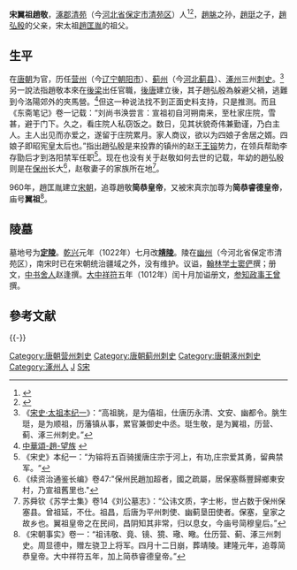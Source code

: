 '''宋翼祖趙敬'''，[[涿郡|涿郡]][[清苑区|清苑]]（今[[河北省|河北省]][[保定市|保定市]][[清苑区|清苑区]]）人<ref>{{Cite book|title=《宋史‧志第四十八‧河渠志五》|last=|first=|publisher=|year=|isbn=|location=|pages=|quote=宣祖已上，本籍保州。}}</ref><ref>{{Cite book|title=《青箱雜記‧卷九》|last=|first=|publisher=|year=|isbn=|location=|pages=|quote=趙氏世為保州人，而僖祖、順祖、翼祖、宣祖，皆生於河朔，……}}</ref>，[[趙朓|趙朓]]之孙，[[趙珽|趙珽]]之子，[[趙弘殷|趙弘殷]]的父亲，宋太祖[[趙匡胤|趙匡胤]]的祖父。

==生平==
在[[唐朝|唐朝]]为官，历任[[营州|营州]]（今[[辽宁|辽宁]][[朝阳市|朝阳市]]）、[[蓟州|蓟州]]（今[[河北|河北]][[蓟县|蓟县]]）、[[涿州_(古代)|涿州]]三州[[刺史|刺史]]。<ref>《[[s:宋史/卷001|宋史·太祖本纪一]]》：“高祖朓，是为僖祖，仕唐历永清、文安、幽都令。朓生珽，是为顺祖，历藩镇从事，累官兼御史中丞。珽生敬，是为翼祖，历营、蓟、涿三州刺史。”</ref>另一說法指趙敬本來在[[後梁|後梁]]出任官職，[[後唐|後唐]]建立後，其子趙弘殷為躲避父禍，逃難到今洛陽郊外的夾馬營。<ref>[http://big5.ccnt.com.cn/china/surname/tribe/cw-zhao-2.htm 中華頌-趙-望族] {{webarchive|url=https://web.archive.org/web/20110518231307/http://big5.ccnt.com.cn/china/surname/tribe/cw-zhao-2.htm |date=2011-05-18 }}</ref>但这一种说法找不到正面史料支持，只是推测。而且《东斋笔记》卷一记载：“刘尚书涣尝言：宣祖初自河朔南来，至杜家庄院，雪甚，避于门下。久之，看庄院人私窃饭之。数日，见其状貌奇伟兼勤谨，乃白主人。主人出见而亦爱之，遂留于庄院累月。家人商议，欲以为四娘子舍居之婿。四娘子即昭宪皇太后也。”指出趙弘殷是来投靠的镇州的赵王[[王镕|王镕]]势力，在领兵帮助李存勖后才到洛阳禁军任职<ref>《宋史》本纪一：“为镕将五百骑援唐庄宗于河上，有功,庄宗爱其勇，留典禁军。“</ref>。现在也没有关于赵敬如何去世的记载，年幼的趙弘殷则是在[[保州_(北宋)|保州]]长大<ref>《续资治通鉴长编》卷47:"保州民趙加超者，國之疏屬，居保塞縣豐歸鄉東安村，乃宣祖舊里也."</ref>，赵敬妻子的家族所在地<ref>苏舜钦《苏学士集》卷14《刘公墓志》：“公讳文质，字士彬，世占数于保州保塞县。曾祖延，不仕。祖昌，后唐为平州刺使、幽蓟垦田使者。保塞，皇家之故乡也。翼祖皇帝之在民间，昌阴知其非常，归以息女，今庙号简穆皇后。”</ref>。

960年，趙匡胤建立[[宋朝|宋朝]]，追尊趙敬'''简恭皇帝'''，又被宋真宗加尊为'''简恭睿德皇帝'''，庙号'''翼祖'''<ref>《宋朝事实》卷一：“祖讳敬、竟、镜、獍、璥、曔。仕历营、蓟、涿三州刺史。周显德中，赠左骁卫上将军。四月十二日崩，葬靖陵。建隆元年，追尊简恭皇帝。大中祥符五年，加上简恭睿德皇帝。”</ref>。

==陵墓==
墓地号为'''[[宋祖陵|定陵]]'''。[[乾兴|乾兴]]元年（1022年）七月改'''[[宋祖陵|靖陵]]'''。陵在[[幽州|幽州]]（今河北省保定市清苑区），南宋时已在宋朝统治疆域之外，没有维护。议谥，[[翰林学士|翰林学士]][[窦俨|窦俨]]撰；册文，[[中书舍人|中书舍人]]赵逢撰。[[大中祥符|大中祥符]]五年（1012年）闰十月加谥册文，[[参知政事|参知政事]][[王曾|王曾]]撰。

== 參考文献 ==
{{Reflist|2}}

{{-}}
{{中国皇帝|宋顺祖[[趙珽|趙珽]]|宋宣祖[[趙弘殷|趙弘殷]]|宋太祖的祖父|}}
{{宋朝君主}}

{{DEFAULTSORT:Z}}
[[Category:唐朝营州刺史|Category:唐朝营州刺史]]
[[Category:唐朝蓟州刺史|Category:唐朝蓟州刺史]]
[[Category:唐朝涿州刺史|Category:唐朝涿州刺史]]
[[Category:涿州人|Category:涿州人]]
[[Category:趙姓|J]]
[[Category:宋朝追尊皇帝|S宋]]
